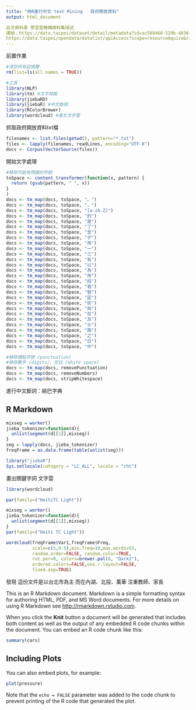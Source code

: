 ```yaml
---
title: "用R進行中文 text Mining   政府開放資料"
output: html_document

此次資料是 學習型機構資料集描述
連結：https://data.taipei/dataset/detail/metadata?id=ac589468-529b-4636-a9b2-ab57ae41cbcb
https://data.taipei/opendata/datalist/apiAccess?scope=resourceAquire&rid=24c9f8fe-88db-4a6e-895c-498fbc94df94
---
```

前置作業
```r
#清空所有記憶體
rm(list=ls(all.names = TRUE))

#工具
library(NLP)
library(tm) #文字探勘
library(jiebaRD)
library(jiebaR) #中文斷詞 
library(RColorBrewer)
library(wordcloud) #產生文字雲
```

抓取政府開放資料txt檔
```r
filenames <- list.files(getwd(), pattern="*.txt")
files <- lapply(filenames, readLines, encoding="UTF-8")
docs <- Corpus(VectorSource(files))
```

開始文字處理
```r
#移除可能有問題的符號
toSpace <- content_transformer(function(x, pattern) {
  return (gsub(pattern, " ", x))
}
)
docs <- tm_map(docs, toSpace, "。")
docs <- tm_map(docs, toSpace, "，")
docs <- tm_map(docs, toSpace, "[a-zA-Z]")
docs <- tm_map(docs, toSpace, "的")
docs <- tm_map(docs, toSpace, "是")
docs <- tm_map(docs, toSpace, "了")
docs <- tm_map(docs, toSpace, "至")
docs <- tm_map(docs, toSpace, "子")
docs <- tm_map(docs, toSpace, "用")
docs <- tm_map(docs, toSpace, "一")
docs <- tm_map(docs, toSpace, "三")
docs <- tm_map(docs, toSpace, "有")
docs <- tm_map(docs, toSpace, "以")
docs <- tm_map(docs, toSpace, "為")
docs <- tm_map(docs, toSpace, "用")
docs <- tm_map(docs, toSpace, "段")
docs <- tm_map(docs, toSpace, "巷")
docs <- tm_map(docs, toSpace, "號")
docs <- tm_map(docs, toSpace, "區")
docs <- tm_map(docs, toSpace, "街")
docs <- tm_map(docs, toSpace, "與")
docs <- tm_map(docs, toSpace, "在")
docs <- tm_map(docs, toSpace, "及")
docs <- tm_map(docs, toSpace, "士")
docs <- tm_map(docs, toSpace, "路")
docs <- tm_map(docs, toSpace, "之")
docs <- tm_map(docs, toSpace, "日")
docs <- tm_map(docs, toSpace, "中")

#移除標點符號 (punctuation)
#移除數字 (digits)、空白 (white space)
docs <- tm_map(docs, removePunctuation)
docs <- tm_map(docs, removeNumbers)
docs <- tm_map(docs, stripWhitespace)
```
進行中文斷詞：結巴字典

## R Markdown
```r
mixseg = worker()
jieba_tokenizer=function(d){
  unlist(segment(d[[1]],mixseg))
}
seg = lapply(docs, jieba_tokenizer)
freqFrame = as.data.frame(table(unlist(seg)))

library("jiebaR")
Sys.setlocale(category = "LC_ALL", locale = "cht")
```
畫出關鍵字詞 文字雲
```r
library(wordcloud)

par(family=("HeitiTC Light"))

mixseg = worker()
jieba_tokenizer=function(d){
  unlist(segment(d[[1]],mixseg))
}
par(family=("Heiti TC Light"))

wordcloud(freqFrame$Var1,freqFrame$Freq,
          scale=c(5,0.5),min.freq=10,max.words=55,
          random.order=FALSE, random.color=TRUE, 
          rot.per=0, colors=brewer.pal(8, "Dark2"),
          ordered.colors=FALSE,use.r.layout=FALSE,
          fixed.asp=TRUE)
```
發現
這份文件是以台北市為主
而在內湖、北投、萬華
注重教師、家長

This is an R Markdown document. Markdown is a simple formatting syntax for authoring HTML, PDF, and MS Word documents. For more details on using R Markdown see <http://rmarkdown.rstudio.com>.

When you click the **Knit** button a document will be generated that includes both content as well as the output of any embedded R code chunks within the document. You can embed an R code chunk like this:

```r
summary(cars)
```

## Including Plots

You can also embed plots, for example:

```r
plot(pressure)
```

Note that the `echo = FALSE` parameter was added to the code chunk to prevent printing of the R code that generated the plot.
